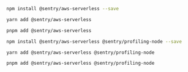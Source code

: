 <OnboardingOption optionId="profiling" hideForThisOption>

```bash {tabTitle:npm}
npm install @sentry/aws-serverless --save
```

```bash {tabTitle:yarn}
yarn add @sentry/aws-serverless
```

```bash {tabTitle:pnpm}
pnpm add @sentry/aws-serverless
```

</OnboardingOption>

<OnboardingOption optionId="profiling">

```bash {tabTitle:npm}
npm install @sentry/aws-serverless @sentry/profiling-node --save
```

```bash {tabTitle:yarn}
yarn add @sentry/aws-serverless @sentry/profiling-node
```

```bash {tabTitle:pnpm}
pnpm add @sentry/aws-serverless @sentry/profiling-node
```

</OnboardingOption>
